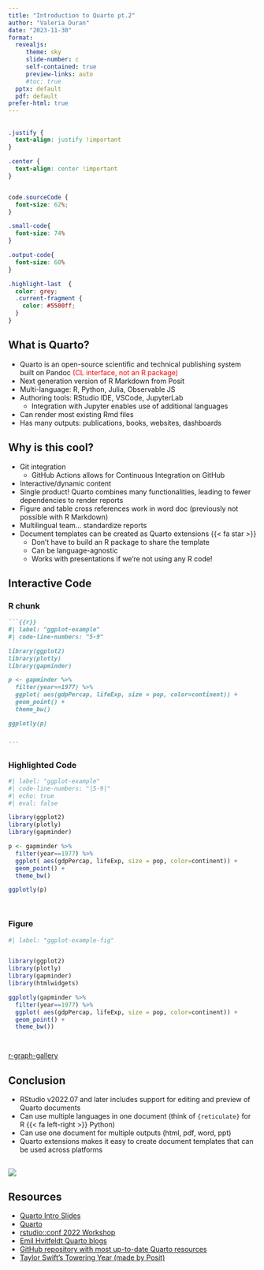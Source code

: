 ```yaml
---
title: "Introduction to Quarto pt.2"
author: "Valeria Duran"
date: "2023-11-30"
format: 
  revealjs:
     theme: sky
     slide-number: c
     self-contained: true
     preview-links: auto
     #toc: true
  pptx: default
  pdf: default
prefer-html: true
---
```

##

```css
.justify {
  text-align: justify !important
}

.center {
  text-align: center !important
}


code.sourceCode {
  font-size: 62%;
}

.small-code{
  font-size: 74%
}

.output-code{
  font-size: 60%
}

.highlight-last  {
  color: grey;
  .current-fragment {
    color: #5500ff;
  }
}

```


## What is Quarto? {.smaller}

::: incremental
-   Quarto is an open-source scientific and technical publishing system built on Pandoc <span style="color:red;">(CL interface, not an R package)</span>
-   Next generation version of R Markdown from Posit
-   Multi-language: R, Python, Julia, Observable JS
-   Authoring tools: RStudio IDE, VSCode, JupyterLab
    -   Integration with Jupyter enables use of additional languages
- Can render most existing Rmd files
- Has many outputs: publications, books, websites, dashboards

:::


## Why is this cool? {.smaller}

::: {.incremental .highlight-last}
- Git integration
  - GitHub Actions allows for Continuous Integration on GitHub
- Interactive/dynamic content 
- Single product! Quarto combines many functionalities, leading to fewer dependencies to render reports
- Figure and table cross references work in word doc (previously not possible with R Markdown)
- Multilingual team... [standardize reports]{.fragment}
- Document templates can be created as Quarto extensions [{{< fa star >}}]{.fragment}\
  - Don't have to build an R package to share the template
  - Can be language-agnostic
  - Works with presentations if we're not using any R code! 
  
:::

## Interactive Code 

::: {.panel-tabset}

### R chunk


````.markdown

```{{r}}
#| label: "ggplot-example"
#| code-line-numbers: "5-9"

library(ggplot2)
library(plotly)
library(gapminder)

p <- gapminder %>%
  filter(year==1977) %>%
  ggplot( aes(gdpPercap, lifeExp, size = pop, color=continent)) +
  geom_point() +
  theme_bw()

ggplotly(p)


```
````
### Highlighted Code

```r
#| label: "ggplot-example"
#| code-line-numbers: "|5-9|"
#| echo: true
#| eval: false 

library(ggplot2)
library(plotly)
library(gapminder)

p <- gapminder %>%
  filter(year==1977) %>%
  ggplot( aes(gdpPercap, lifeExp, size = pop, color=continent)) +
  geom_point() +
  theme_bw()

ggplotly(p)




```

### Figure

```r
#| label: "ggplot-example-fig"


library(ggplot2)
library(plotly)
library(gapminder)
library(htmlwidgets)

ggplotly(gapminder %>%
  filter(year==1977) %>%
  ggplot( aes(gdpPercap, lifeExp, size = pop, color=continent)) +
  geom_point() +
  theme_bw())




```

:::

::: footer
[r-graph-gallery](https://r-graph-gallery.com/interactive-charts.html)
:::

## Conclusion

- RStudio v2022.07 and later includes support for editing and preview of Quarto documents
- Can use multiple languages in one document (think of `{reticulate}` for R {{< fa left-right >}} Python)
- Can use one document for multiple outputs (html, pdf, word, ppt)
- Quarto extensions makes it easy to create document templates that can be used across platforms 

##

![](https://usagif.com/wp-content/uploads/2020/11/mdvdthkyou.gif)

## Resources 

- [Quarto Intro Slides](https://quarto.org/docs/presentations/revealjs/demo/#/title-slide)
- [Quarto](https://quarto.org/)
- [rstudio::conf 2022 Workshop](https://rstudio-conf-2022.github.io/rmd-to-quarto/)
- [Emil Hvitfeldt Quarto blogs](https://emilhvitfeldt.com/blog#category=quarto)
- [GitHub repository with most up-to-date Quarto resources](https://github.com/mcanouil/awesome-quarto)
- [Taylor Swift's Towering Year (made by Posit)](https://colorado.posit.co/rsc/tay-swift-tour/?mkt_tok=NzA5LU5YTi03MDYAAAGPv_qGZn8x95Dws5UJ3158TAN5EVLU68SYoumhNnRUtS8Jqw0Rnfx2k9OEXiNcWsQ1EiSEWvNctU3jPiOITrnXrkzgnRM0aSz1d3_5SP2e_W4)
